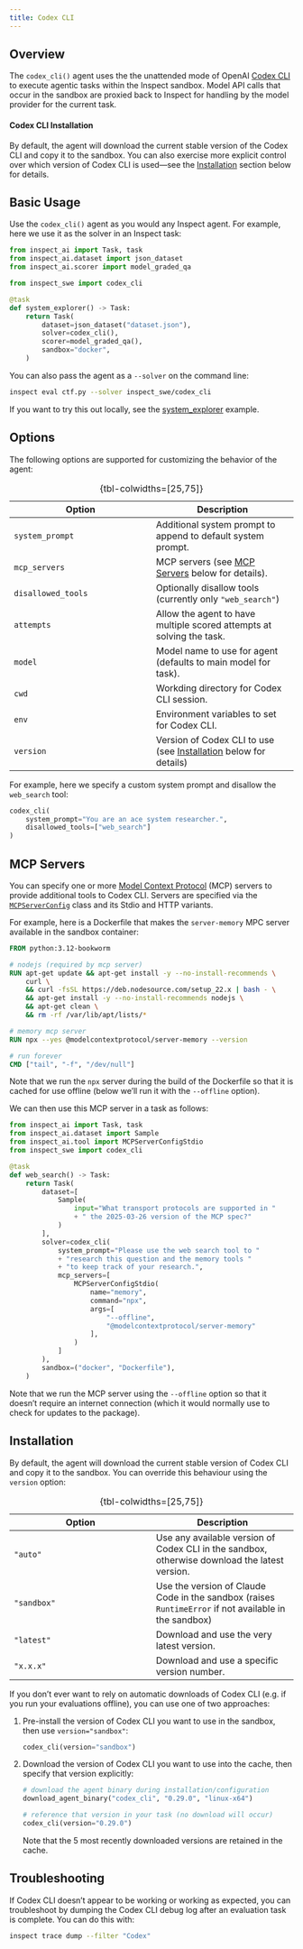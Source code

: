 ```yaml
---
title: Codex CLI
---
```


## Overview

The `codex_cli()` agent uses the the unattended mode of OpenAI [Codex CLI](https://github.com/openai/codex) to execute agentic tasks within the Inspect sandbox. Model API calls that occur in the sandbox are proxied back to Inspect for handling by the model provider for the current task.

::: callout-note
#### Codex CLI Installation

By default, the agent will download the current stable version of the Codex CLI and copy it to the sandbox. You can also exercise more explicit control over which version of Codex CLI is used---see the [Installation](#installation) section below for details.
:::

## Basic Usage

Use the `codex_cli()` agent as you would any Inspect agent. For example, here we use it as the solver in an Inspect task:

``` python
from inspect_ai import Task, task
from inspect_ai.dataset import json_dataset
from inspect_ai.scorer import model_graded_qa

from inspect_swe import codex_cli

@task
def system_explorer() -> Task:
    return Task(
        dataset=json_dataset("dataset.json"),
        solver=codex_cli(),
        scorer=model_graded_qa(),
        sandbox="docker",
    )
```

You can also pass the agent as a `--solver` on the command line:

```bash
inspect eval ctf.py --solver inspect_swe/codex_cli
```

If you want to try this out locally, see the [system_explorer](https://github.com/meridianlabs-ai/inspect_swe/tree/main/examples/system_explorer/task.py) example.

## Options

The following options are supported for customizing the behavior of the agent:

| Option | Description |
|------------------------------------|------------------------------------|
| `system_prompt` | Additional system prompt to append to default system prompt. |
| `mcp_servers` | MCP servers (see [MCP Servers](#mcp-servers) below for details). |
| `disallowed_tools` | Optionally disallow tools (currently only `"web_search"`) |
| `attempts` | Allow the agent to have multiple scored attempts at solving the task. |
| `model` | Model name to use for agent (defaults to main model for task). |
| `cwd` | Workding directory for Codex CLI session. |
| `env` | Environment variables to set for Codex CLI. |
| `version` | Version of Codex CLI to use (see [Installation](#installation) below for details) |

: {tbl-colwidths=\[25,75\]}

For example, here we specify a custom system prompt and disallow the `web_search` tool:

```python
codex_cli(
    system_prompt="You are an ace system researcher.",
    disallowed_tools=["web_search"]
)
```

## MCP Servers {#mcp-servers}

You can specify one or more [Model Context Protocol](https://modelcontextprotocol.io/docs/getting-started/intro) (MCP) servers to provide additional tools to Codex CLI. Servers are specified via the [`MCPServerConfig`](https://inspect.aisi.org.uk/reference/inspect_ai.tool.html#mcpserverconfig) class and its Stdio and HTTP variants.

For example, here is a Dockerfile that makes the `server-memory` MPC server available in the sandbox container:

``` dockerfile
FROM python:3.12-bookworm

# nodejs (required by mcp server)
RUN apt-get update && apt-get install -y --no-install-recommends \
    curl \
    && curl -fsSL https://deb.nodesource.com/setup_22.x | bash - \
    && apt-get install -y --no-install-recommends nodejs \
    && apt-get clean \
    && rm -rf /var/lib/apt/lists/*

# memory mcp server
RUN npx --yes @modelcontextprotocol/server-memory --version

# run forever
CMD ["tail", "-f", "/dev/null"]
```

Note that we run the `npx` server during the build of the Dockerfile so that it is cached for use offline (below we'll run it with the `--offline` option).

We can then use this MCP server in a task as follows:

``` python
from inspect_ai import Task, task
from inspect_ai.dataset import Sample
from inspect_ai.tool import MCPServerConfigStdio
from inspect_swe import codex_cli

@task
def web_search() -> Task:
    return Task(
        dataset=[
            Sample(
                input="What transport protocols are supported in "
                + " the 2025-03-26 version of the MCP spec?"
            )
        ],
        solver=codex_cli(
            system_prompt="Please use the web search tool to "
            + "research this question and the memory tools "
            + "to keep track of your research.",
            mcp_servers=[
                MCPServerConfigStdio(
                    name="memory",
                    command="npx",
                    args=[
                        "--offline", 
                        "@modelcontextprotocol/server-memory"
                    ],
                )
            ] 
        ),
        sandbox=("docker", "Dockerfile"),
    )
```

Note that we run the MCP server using the `--offline` option so that it doesn't require an internet connection (which it would normally use to check for updates to the package).

## Installation

By default, the agent will download the current stable version of Codex CLI and copy it to the sandbox. You can override this behaviour using the `version` option:

| Option | Description |
|------------------------------------|------------------------------------|
| `"auto"` | Use any available version of Codex CLI in the sandbox, otherwise download the latest version. |
| `"sandbox"` | Use the version of Claude Code in the sandbox (raises `RuntimeError` if not available in the sandbox) |
| `"latest"` | Download and use the very latest version. |
| `"x.x.x"` | Download and use a specific version number. |

: {tbl-colwidths=\[25,75\]}

If you don't ever want to rely on automatic downloads of Codex CLI (e.g. if you run your evaluations offline), you can use one of two approaches:

1.  Pre-install the version of Codex CLI you want to use in the sandbox, then use `version="sandbox"`:

    ``` python
    codex_cli(version="sandbox")
    ```

2.  Download the version of Codex CLI you want to use into the cache, then specify that version explicitly:

    ``` python
    # download the agent binary during installation/configuration
    download_agent_binary("codex_cli", "0.29.0", "linux-x64")

    # reference that version in your task (no download will occur)
    codex_cli(version="0.29.0")
    ```

    Note that the 5 most recently downloaded versions are retained in the cache.


## Troubleshooting

If Codex CLI doesn't appear to be working or working as expected, you can troubleshoot by dumping the Codex CLI debug log after an evaluation task is complete. You can do this with:

```bash
inspect trace dump --filter "Codex"
```

